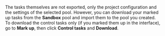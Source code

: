 <Cut title="When I export a project from the Sandbox, the task files are not exported. Is this how it's supposed to work? I suddenly lost the markup of the control tasks that I created in the sandbox.">

The tasks themselves are not exported, only the project configuration and the settings of the selected pool. However, you can download your marked up tasks from the **Sandbox** pool and import them to the pool you created. To download the control tasks only (if you marked them up in the interface), go to **Mark up**, then click **Control tasks** and **Download**.

</Cut>